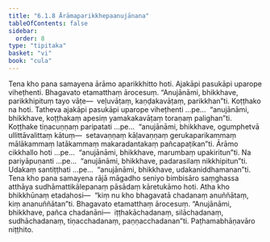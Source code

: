 ```yaml
---
title: "6.1.8 Ārāmaparikkhepaanujānana"
tableOfContents: false
sidebar:
  order: 8
type: "tipitaka"
basket: "vi"
book: "cula"
---
```



<DynamicBreadcrumb />

<Division number="303" book="cula" bookNo="4" page="300">

<Paragraph number="1305" book="cula">
Tena kho pana samayena ārāmo aparikkhitto hoti. Ajakāpi pasukāpi uparope viheṭhenti. Bhagavato etamatthaṃ ārocesuṃ. “Anujānāmi, bhikkhave, parikkhipituṃ tayo vāṭe—  veḷuvāṭaṃ, kaṇḍakavāṭaṃ, parikkhan”ti. Koṭṭhako na hoti. Tatheva ajakāpi pasukāpi uparope viheṭhenti …pe…  “anujānāmi, bhikkhave, koṭṭhakaṃ apesiṃ yamakakavāṭaṃ toraṇaṃ palighan”ti. Koṭṭhake tiṇacuṇṇaṃ paripatati …pe…  “anujānāmi, bhikkhave, ogumphetvā ullittāvalittaṃ kātuṃ—  setavaṇṇaṃ kāḷavaṇṇaṃ gerukaparikammaṃ mālākammaṃ latākammaṃ makaradantakaṃ pañcapaṭikan”ti. Ārāmo cikkhallo hoti …pe…  “anujānāmi, bhikkhave, marumbaṃ upakiritun”ti. Na pariyāpuṇanti …pe…  “anujānāmi, bhikkhave, padarasilaṃ nikkhipitun”ti. Udakaṃ santiṭṭhati …pe…  “anujānāmi, bhikkhave, udakaniddhamanan”ti.
</Paragraph>

<Paragraph number="1306" book="cula">
Tena kho pana samayena rājā māgadho seniyo bimbisāro saṃghassa atthāya sudhāmattikālepanaṃ pāsādaṃ kāretukāmo hoti. Atha kho bhikkhūnaṃ etadahosi—  “kiṃ nu kho bhagavatā chadanaṃ anuññātaṃ, kiṃ ananuññātan”ti. Bhagavato etamatthaṃ ārocesuṃ. “Anujānāmi, bhikkhave, pañca chadanāni—  iṭṭhakāchadanaṃ, silāchadanaṃ, sudhāchadanaṃ, tiṇacchadanaṃ, paṇṇacchadanan”ti.

</Paragraph>
</Division>

<Paragraph number="1307" type="center" book="cula">
Paṭhamabhāṇavāro niṭṭhito.
</Paragraph>
